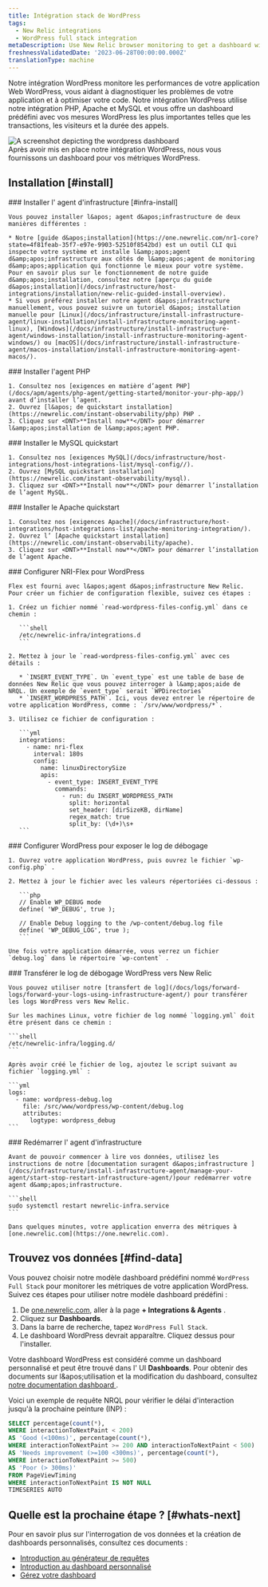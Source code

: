 ```yaml
---
title: Intégration stack de WordPress
tags:
  - New Relic integrations
  - WordPress full stack integration
metaDescription: Use New Relic browser monitoring to get a dashboard with metrics from your Wordpress.
freshnessValidatedDate: '2023-06-28T00:00:00.000Z'
translationType: machine
---
```


Notre intégration WordPress monitore les performances de votre application Web WordPress, vous aidant à diagnostiquer les problèmes de votre application et à optimiser votre code. Notre intégration WordPress utilise notre intégration PHP, Apache et MySQL et vous offre un dashboard prédéfini avec vos mesures WordPress les plus importantes telles que les transactions, les visiteurs et la durée des appels.

<img title="WordPress dashboard" alt="A screenshot depicting the wordpress dashboard" src="/images/infrastructure_screenshot-full_wordpress-dashboard.webp" />

<figcaption>
  Après avoir mis en place notre intégration WordPress, nous vous fournissons un dashboard pour vos métriques WordPress.
</figcaption>

## Installation [#install]

<Steps>
  <Step>
    ### Installer l&apos; agent d&apos;infrastructure [#infra-install]

    Vous pouvez installer l&apos; agent d&apos;infrastructure de deux manières différentes :

    * Notre [guide d&apos;installation](https://one.newrelic.com/nr1-core?state=4f81feab-35f7-e97e-9903-52510f8542bd) est un outil CLI qui inspecte votre système et installe l&amp;apos;agent d&amp;apos;infrastructure aux côtés de l&amp;apos;agent de monitoring d&amp;apos;application qui fonctionne le mieux pour votre système. Pour en savoir plus sur le fonctionnement de notre guide d&amp;apos;installation, consultez notre [aperçu du guide d&apos;installation](/docs/infrastructure/host-integrations/installation/new-relic-guided-install-overview).
    * Si vous préférez installer notre agent d&apos;infrastructure manuellement, vous pouvez suivre un tutoriel d&apos; installation manuelle pour [Linux](/docs/infrastructure/install-infrastructure-agent/linux-installation/install-infrastructure-monitoring-agent-linux), [Windows](/docs/infrastructure/install-infrastructure-agent/windows-installation/install-infrastructure-monitoring-agent-windows/) ou [macOS](/docs/infrastructure/install-infrastructure-agent/macos-installation/install-infrastructure-monitoring-agent-macos/).
  </Step>

  <Step>
    ### Installer l&apos;agent PHP

    1. Consultez nos [exigences en matière d’agent PHP](/docs/apm/agents/php-agent/getting-started/monitor-your-php-app/) avant d’installer l’agent.
    2. Ouvrez [l&apos; de quickstart installation](https://newrelic.com/instant-observability/php) PHP .
    3. Cliquez sur <DNT>**Install now**</DNT> pour démarrer l&amp;apos;installation de l&amp;apos;agent PHP.
  </Step>

  <Step>
    ### Installer le MySQL quickstart

    1. Consultez nos [exigences MySQL](/docs/infrastructure/host-integrations/host-integrations-list/mysql-config//).
    2. Ouvrez [MySQL quickstart installation](https://newrelic.com/instant-observability/mysql).
    3. Cliquez sur <DNT>**Install now**</DNT> pour démarrer l’installation de l’agent MySQL.
  </Step>

  <Step>
    ### Installer le Apache quickstart

    1. Consultez nos [exigences Apache](/docs/infrastructure/host-integrations/host-integrations-list/apache-monitoring-integration/).
    2. Ouvrez l’ [Apache quickstart installation](https://newrelic.com/instant-observability/apache).
    3. Cliquez sur <DNT>**Install now**</DNT> pour démarrer l’installation de l’agent Apache.
  </Step>

  <Step>
    ### Configurer NRI-Flex pour WordPress

    Flex est fourni avec l&apos;agent d&apos;infrastructure New Relic. Pour créer un fichier de configuration flexible, suivez ces étapes :

    1. Créez un fichier nommé `read-wordpress-files-config.yml` dans ce chemin :

       ```shell
       /etc/newrelic-infra/integrations.d
       ```

    2. Mettez à jour le `read-wordpress-files-config.yml` avec ces détails :

       * `INSERT_EVENT_TYPE`. Un `event_type` est une table de base de données New Relic que vous pouvez interroger à l&amp;apos;aide de NRQL. Un exemple de `event_type` serait `WPDirectories`
       * `INSERT_WORDPRESS_PATH`. Ici, vous devez entrer le répertoire de votre application WordPress, comme : `/srv/www/wordpress/*`.

    3. Utilisez ce fichier de configuration :

       ```yml
       integrations:
         - name: nri-flex
           interval: 180s
           config:
             name: linuxDirectorySize
             apis:
               - event_type: INSERT_EVENT_TYPE
                 commands:
                   - run: du INSERT_WORDPRESS_PATH
                     split: horizontal
                     set_header: [dirSizeKB, dirName]
                     regex_match: true
                     split_by: (\d+)\s+
       ```
  </Step>

  <Step>
    ### Configurer WordPress pour exposer le log de débogage

    1. Ouvrez votre application WordPress, puis ouvrez le fichier `wp-config.php` .

    2. Mettez à jour le fichier avec les valeurs répertoriées ci-dessous :

       ```php
       // Enable WP_DEBUG mode
       define( 'WP_DEBUG', true );

       // Enable Debug logging to the /wp-content/debug.log file
       define( 'WP_DEBUG_LOG', true );
       ```

    Une fois votre application démarrée, vous verrez un fichier `debug.log` dans le répertoire `wp-content` .
  </Step>

  <Step>
    ### Transférer le log de débogage WordPress vers New Relic

    Vous pouvez utiliser notre [transfert de log](/docs/logs/forward-logs/forward-your-logs-using-infrastructure-agent/) pour transférer les logs WordPress vers New Relic.

    Sur les machines Linux, votre fichier de log nommé `logging.yml` doit être présent dans ce chemin :

    ```shell
    /etc/newrelic-infra/logging.d/
    ```

    Après avoir créé le fichier de log, ajoutez le script suivant au fichier `logging.yml` :

    ```yml
    logs:
      - name: wordpress-debug.log
        file: /src/www/wordpress/wp-content/debug.log
        attributes:
          logtype: wordpress_debug
    ```
  </Step>

  <Step>
    ### Redémarrer l&apos; agent d&apos;infrastructure

    Avant de pouvoir commencer à lire vos données, utilisez les instructions de notre [documentation suragent d&apos;infrastructure ](/docs/infrastructure/install-infrastructure-agent/manage-your-agent/start-stop-restart-infrastructure-agent/)pour redémarrer votre agent d&amp;apos;infrastructure.

    ```shell
    sudo systemctl restart newrelic-infra.service
    ```

    Dans quelques minutes, votre application enverra des métriques à [one.newrelic.com](https://one.newrelic.com).
  </Step>
</Steps>

## Trouvez vos données [#find-data]

Vous pouvez choisir notre modèle dashboard prédéfini nommé `WordPress Full Stack` pour monitorer les métriques de votre application WordPress. Suivez ces étapes pour utiliser notre modèle dashboard prédéfini :

1. De [one.newrelic.com](https://one.newrelic.com), aller à la page <DNT>**+ Integrations &amp; Agents**</DNT> .
2. Cliquez sur <DNT>**Dashboards**</DNT>.
3. Dans la barre de recherche, tapez `WordPress Full Stack`.
4. Le dashboard WordPress devrait apparaître. Cliquez dessus pour l&apos;installer.

Votre dashboard WordPress est considéré comme un dashboard personnalisé et peut être trouvé dans l&apos; UI <DNT>**Dashboards**</DNT>. Pour obtenir des documents sur l&amp;apos;utilisation et la modification du dashboard, consultez [notre documentation dashboard ](/docs/query-your-data/explore-query-data/dashboards/introduction-dashboards).

Voici un exemple de requête NRQL pour vérifier le délai d&apos;interaction jusqu&apos;à la prochaine peinture (INP) :

```sql
SELECT percentage(count(*), 
WHERE interactionToNextPaint < 200)
AS 'Good (<100ms)', percentage(count(*), 
WHERE interactionToNextPaint >= 200 AND interactionToNextPaint < 500) 
AS 'Needs improvement (>=100 <300ms)', percentage(count(*), 
WHERE interactionToNextPaint >= 500) 
AS 'Poor (> 300ms)' 
FROM PageViewTiming 
WHERE interactionToNextPaint IS NOT NULL 
TIMESERIES AUTO
```

## Quelle est la prochaine étape ? [#whats-next]

Pour en savoir plus sur l&apos;interrogation de vos données et la création de dashboards personnalisés, consultez ces documents :

* [Introduction au générateur de requêtes](/docs/query-your-data/explore-query-data/query-builder/introduction-query-builder)
* [Introduction au dashboard personnalisé](/docs/query-your-data/explore-query-data/dashboards/introduction-dashboards)
* [Gérez votre dashboard](/docs/query-your-data/explore-query-data/dashboards/manage-your-dashboard)